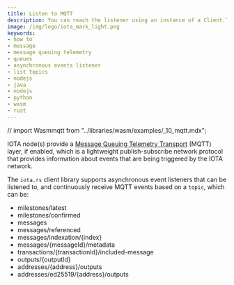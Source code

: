 ```yaml
---
title: Listen to MQTT
description: You can reach the listener using an instance of a Client.TopicSubscriber object that is returned from the Client.subscriber() function.
image: /img/logo/iota_mark_light.png
keywords:
- how to
- message
- message queuing telemetry
- queues
- asynchronous events listener
- list topics
- nodejs
- java
- nodejs
- python
- wasm
- rust
---
```


// import Wasmmqtt from "../libraries/wasm/examples/_10_mqtt.mdx";


<KeyConceptOutputs />

IOTA node(s) provide a [Message Queuing Telemetry Transport](https://en.wikipedia.org/wiki/MQTT) (MQTT) layer, if
enabled, which is a lightweight publish-subscribe network protocol that provides information about events that are
being triggered by the IOTA network.

The `iota.rs` client library supports asynchronous event listeners that can be listened to, and continuously receive
MQTT events based on a `topic`, which can be:

* milestones/latest
* milestones/confirmed
* messages
* messages/referenced
* messages/indexation/{index}
* messages/{messageId}/metadata
* transactions/{transactionId}/included-message
* outputs/{outputId}
* addresses/{address}/outputs
* addresses/ed25519/{address}/outputs


<Tabs groupId="language">
  <TabItem value="java" label="Java">
    <Javamqtt />
  </TabItem>
  <TabItem value="nodejs" label="Nodejs">
    <Nodejsmqtt />
  </TabItem>
  <TabItem value="python" label="Python">
    <Pythonmqtt />
  </TabItem>
  <TabItem value="rust" label="Rust">
    <Rustmqtt />
  </TabItem>
</Tabs>

